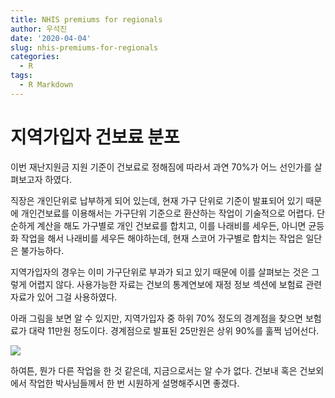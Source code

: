 ```yaml
---
title: NHIS premiums for regionals
author: 우석진
date: '2020-04-04'
slug: nhis-premiums-for-regionals
categories:
  - R
tags:
  - R Markdown
---
```

# 지역가입자 건보료 분포

이번 재난지원금 지원 기준이 건보료로 정해짐에 따라서 과연 70%가 어느 선인가를 살펴보고자 하였다.

직장은 개인단위로 납부하게 되어 있는데, 현재 가구 단위로 기준이 발표되어 있기 때문에 개인건보료를 이용해서는 가구단위 기준으로 환산하는 작업이 기술적으로 어렵다. 단순하게 계산을 해도 가구별로 개인 건보료를 합치고, 이를 나래비를 세우든, 아니면 균등화 작업을 해서 나래비를 세우든 해야하는데, 현재 스코어 가구별로 합치는 작업은 일단은 불가능하다.

지역가입자의 경우는 이미 가구단위로 부과가 되고 있기 때문에 이를 살펴보는 것은 그렇게 어렵지 않다. 사용가능한 자료는 건보의 통계연보에 재정 정보 섹션에 보험료 관련 자료가 있어 그걸 사용하였다.

아래 그림을 보면 알 수 있지만, 지역가입자 중 하위 70% 정도의 경계점을 찾으면 보험료가 대략 11만원 정도이다. 경계점으로 발표된 25만원은 상위 90%를 훌쩍 넘어선다.

![](/post/2020-04-04-nhis-premiums-for-regionals_files/healthcare.png)

하여튼, 뭔가 다른 작업을 한 것 같은데, 지금으로서는 알 수가 없다. 건보내 혹은 건보외에서 작업한 박사님들께서 한 번 시원하게 설명해주시면 좋겠다.


